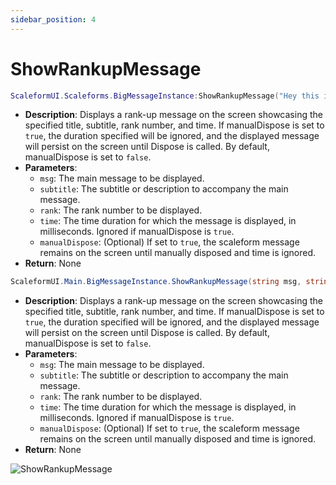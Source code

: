 ```yaml
---
sidebar_position: 4
---
```


# ShowRankupMessage


<Tabs>

<TabItem value="lua" label="Lua">

```lua
ScaleformUI.Scaleforms.BigMessageInstance:ShowRankupMessage("Hey this is a example", "This is a subtitle", 50, 5000, false)
```
- **Description**: Displays a rank-up message on the screen showcasing the specified title, subtitle, rank number, and time. If manualDispose is set to `true`, the duration specified will be ignored, and the displayed message will persist on the screen until Dispose is called. By default, manualDispose is set to `false`.
- **Parameters**:
  - `msg`: The main message to be displayed.
  - `subtitle`: The subtitle or description to accompany the main message.
  - `rank`: The rank number to be displayed.
  - `time`: The time duration for which the message is displayed, in milliseconds. Ignored if manualDispose is `true`.
  - `manualDispose`: (Optional) If set to `true`, the scaleform message remains on the screen until manually disposed and time is ignored.
- **Return**: None

</TabItem>
<TabItem value="csharp" label="C#">

```csharp
ScaleformUI.Main.BigMessageInstance.ShowRankupMessage(string msg, string subtitle, int rank, int time = 5000, bool manualDispose = false);
```
- **Description**: Displays a rank-up message on the screen showcasing the specified title, subtitle, rank number, and time. If manualDispose is set to `true`, the duration specified will be ignored, and the displayed message will persist on the screen until Dispose is called. By default, manualDispose is set to `false`.
- **Parameters**:
  - `msg`: The main message to be displayed.
  - `subtitle`: The subtitle or description to accompany the main message.
  - `rank`: The rank number to be displayed.
  - `time`: The time duration for which the message is displayed, in milliseconds. Ignored if manualDispose is `true`.
  - `manualDispose`: (Optional) If set to `true`, the scaleform message remains on the screen until manually disposed and time is ignored.
- **Return**: None

</TabItem>
</Tabs>

![ShowRankupMessage](https://i.imgur.com/Q0qmUOl.png)